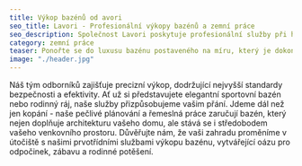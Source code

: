 ```yaml
---
title: Výkop bazénů od avori
seo_title: Lavori - Profesionální výkopy bazénů a zemní práce
seo_description: Společnost Lavori poskytuje profesionální služby při hloubení jámy pro bazén. Svěřte nám kvalitní a efektivní realizaci vašeho projektu bazénu.
category: zemní práce 
teaser: Ponořte se do luxusu bazénu postaveného na míru, který je dokonale integrován do vašeho pozemku. Naše společnost poskytuje výkopové služby pro výstavbu bazénů. 
image: "./header.jpg"
---
```

<p>
Náš tým odborníků zajišťuje precizní výkop, dodržující nejvyšší standardy bezpečnosti a efektivity. Ať už si představujete elegantní sportovní bazén nebo rodinný ráj, naše služby přizpůsobujeme vašim přání. Jdeme dál než jen kopání - naše pečlivé plánování a řemeslná práce zaručují bazén, který nejen doplňuje architekturu vašeho domu, ale stává se i středobodem vašeho venkovního prostoru. Důvěřujte nám, že vaši zahradu proměníme v útočiště s našimi prvotřídními službami výkopu bazénu, vytvářející oázu pro odpočinek, zábavu a rodinné potěšení.
</p>